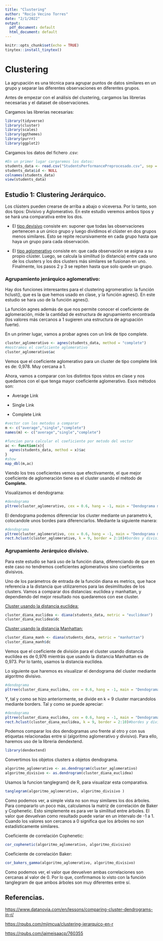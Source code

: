 ---
title: "Clustering"
author: "Rocío Vecino Torres"
date: "2/1/2022"
output: 
  pdf_document: default
  html_document: default
---

```{r setup, include=FALSE}
knitr::opts_chunk$set(echo = TRUE)
tinytex::install_tinytex()
```

# Clustering

La agrupación es una técnica para agrupar puntos de datos similares en un grupo y separar las diferentes observaciones en diferentes grupos.

Antes de empezar con el análisis del clustering, cargamos las librerias necesarias y el dataset de observaciones.

Cargamos las librerias necesarias:

```{r}
library(tidyverse)
library(cluster)
library(scales)
library(ggthemes)
library(purrr)
library(ggplot2)
```

Cargamos los datos del fichero .csv:

```{r}
#En un primer lugar cargaremos los datos: 
students_data <- read.csv("StudentsPerformancePreprocesado.csv", sep = ',', head = TRUE)
students_data$id <- NULL
colnames(students_data)
view(students_data)
```

## Estudio 1: Clustering Jerárquico.

Los clústers pueden crearse de arriba a abajo o viceversa. Por lo tanto, son dos tipos: Divisivo y Aglomerativo. En este estudio veremos ambos tipos y se hará una comparativa entre los dos.

-   El [tipo devisivo]{.ul} consiste en: suponer que todas las observaciones pertenecen a un único grupo y luego dividimos el clúster en dos grupos menos similares. Esto se repite recursivamente en cada grupo hasta que haya un grupo para cada observación.

-   El [tipo aglomerativo]{.ul} consiste en: que cada observación se asigna a su propio clúster. Luego, se calcula la similitud (o distancia) entre cada uno de los clusters y los dos clusters más similares se fusionan en uno. Finalmente, los pasos 2 y 3 se repiten hasta que solo quede un grupo.

### Agrupamiento jerárquico aglomerativo:

Hay dos funciones interesantes para el clustering agromerativo: la función hclust(), que es la que hemos usado en clase, y la función agnes(). En este estudio se hara uso de la función agnes().

La función agnes además de que nos permite conocer el coeficiente de aglomeración, mide la cantidad de estructura de agrupamiento encontrada (los valores más cercanos a 1 sugieren una estructura de agrupación fuerte).

En un primer lugar, vamos a probar agnes con un link de tipo complete.

```{r}
cluster_aglomerativo <- agnes(students_data, method = "complete")
#mostramos el coeficiente aglomerativo
cluster_aglomerativo$ac
```

Vemos que el coeficiente aglomerativo para un cluster de tipo complete link es de: 0,978. Muy cercana a 1.

Ahora, vamos a comparar con los distintos tipos vistos en clase y nos quedamos con el que tenga mayor coeficiente aglomerativo. Esos métodos son:

-   Average Link

-   Single Link

-   Complete Link

```{r}
#vector con los metodos a comparar 
m <- c("average","single","complete")
names(m) <- c("average","single","complete")

#funcion para calcular el coeficiente por metodo del vector
ac <- function(x){
  agnes(students_data, method = x)$ac
}
#show
map_dbl(m,ac)
```

Viendo los tres coeficientes vemos que efectivamente, el que mejor coeficiente de aglomeración tiene es el cluster usando el método de **Complete.**

Visualizamos el dendograma:

```{r}
#dendograma
pltree(cluster_aglomerativo, cex = 0.6, hang = -1, main = "Dendograma método complete")
```

El dendograma podemos diferenciar los cluster mediante un parametro k, colocandole unos bordes para diferenciarlos. Mediante la siguiente manera:

```{r}
#dendograma
pltree(cluster_aglomerativo, cex = 0.6, hang = -1, main = "Dendograma método complete")
rect.hclust(cluster_aglomerativo, k = 9, border = 2:10)#bordes y division de clusters en k = 9
```

### Agrupamiento Jerárquico divisivo.

Para este estudio se hará uso de la función diana, diferenciando de que en este caso no tendremos coeficientes aglomerativos sino coeficientes divisivos.

Uno de los parámetros de entrada de la función diana es metrics, que hace referencia a la distancia que utilizaremos para las desimilitudes de los clusters. Vamos a comparar dos distancias: euclidea y manhattan, y dependiendo del mejor resultado nos quedaremos con ese cluster.

[Cluster usando la distancia euclídea:]{.ul}

```{r}
cluster_diana_euclidea <- diana(students_data, metric = "euclidean")
cluster_diana_euclidea$dc
```

[Cluster usando la distancia Manhattan:]{.ul}

```{r}
cluster_diana_manh <- diana(students_data, metric = "manhattan")
cluster_diana_manh$dc
```

Vemos que el coeficiente de división para el cluster usando distancia euclídea es de 0,976 mientrás que usando la distancia Manhattan es de 0,973. Por lo tanto, usamos la distancia euclídea.

Lo siguiente que haremos es visualizar el dendograma del cluster mediante algoritmo divisivo.

```{r}
#dendograma
pltree(cluster_diana_euclidea, cex = 0.6, hang = -1, main = "Dendograma Algoritmo divisivo")
```

Y, tal y como se hizo anteriormente, se divide en k = 9 cluster marcandolos mediante borders. Tal y como se puede apreciar:

```{r}
#dendograma
pltree(cluster_diana_euclidea, cex = 0.6, hang = -1, main = "Dendograma algoritmo divisivo")
rect.hclust(cluster_diana_euclidea, k = 9, border = 2:10)#bordes y division de clusters en k = 9
```

Podemos comparar los dos dendogramas uno frente al otro y con sus etiquetas relacionadas entre si (algoritmo aglomerativo y divisivo). Para ello, haremos uso de la libreria dendextend.

```{r}
library(dendextend)
```

Convertimos los objetos clusters a objetos dendograma.

```{r}
algoritmo_aglomerativo <- as.dendrogram(cluster_aglomerativo)
algoritmo_divisivo <- as.dendrogram(cluster_diana_euclidea)
```

Usamos la funcion tanglegram() de R, para visualizar esta comparativa.

```{r}
tanglegram(algoritmo_aglomerativo, algoritmo_divisivo )
```

Como podemos ver, a simple vista no son muy similares los dos árboles. Para compararlo un poco más, calculamos la matriz de correlación de Baker y Cophenetic. Esto simplemente es para ver la similitud entre árboles. El valor que devuelvan como resultado puede variar en un intervalo de -1 a 1. Cuando los valores son cercanos a 0 significa que los árboles no son estadísticamente similares.

Coeficiente de correlación Cophenetic:

```{r}
cor_cophenetic(algoritmo_aglomerativo, algoritmo_divisivo)
```

Coeficiente de correlación Baker:

```{r}
cor_bakers_gamma(algoritmo_aglomerativo, algoritmo_divisivo)
```

Como podemos ver, el valor que devuelven ambas correlaciones son cercanas al valor de 0. Por lo que, confirmamos lo visto con la función tanglegram de que ambos árboles son muy diferentes entre sí.

## Referencias.

<https://www.datanovia.com/en/lessons/comparing-cluster-dendrograms-in-r/>

<https://rpubs.com/mjimcua/clustering-jerarquico-en-r>

<https://rpubs.com/jaimeisaacp/760355>
